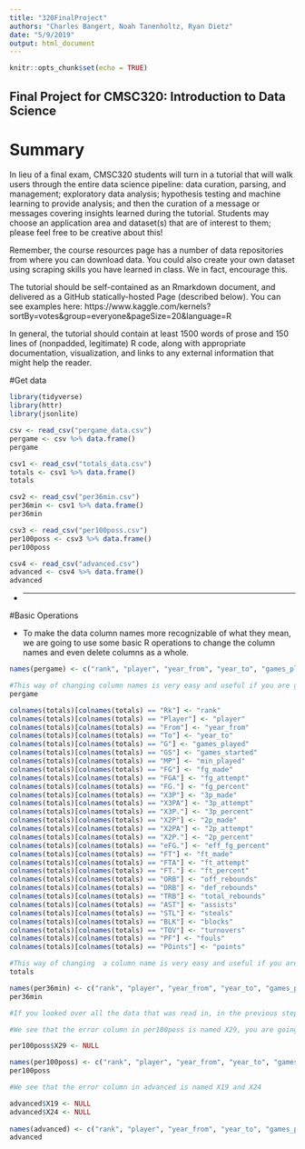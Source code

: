 ---
title: "320FinalProject"
authors: "Charles Bangert, Noah Tanenholtz, Ryan Dietz"
date: "5/9/2019"
output: html_document
---
```{r setup, include=FALSE}
knitr::opts_chunk$set(echo = TRUE)
```

## Final Project for CMSC320: Introduction to Data Science

# Summary
In lieu of a final exam, CMSC320 students will turn in a tutorial that will walk users through the entire data science pipeline: data curation, parsing, and management; exploratory data analysis; hypothesis testing and machine learning to provide analysis; and then the curation of a message or messages covering insights learned during the tutorial. Students may choose an application area and dataset(s) that are of interest to them; please feel free to be creative about this!

Remember, the course resources page has a number of data repositories from where you can download data. You could also create your own dataset using scraping skills you have learned in class. We in fact, encourage this.

The tutorial should be self-contained as an Rmarkdown document, and delivered as a GitHub statically-hosted Page (described below). You can see examples here: https://www.kaggle.com/kernels?sortBy=votes&group=everyone&pageSize=20&language=R

In general, the tutorial should contain at least 1500 words of prose and 150 lines of (nonpadded, legitimate) R code, along with appropriate documentation, visualization, and links to any external information that might help the reader.

#Get data 

```{r data}
library(tidyverse)
library(httr)  
library(jsonlite)

csv <- read_csv("pergame_data.csv")  
pergame <- csv %>% data.frame()
pergame

csv1 <- read_csv("totals_data.csv")
totals <- csv1 %>% data.frame()
totals

csv2 <- read_csv("per36min.csv")
per36min <- csv1 %>% data.frame()
per36min

csv3 <- read_csv("per100poss.csv")
per100poss <- csv3 %>% data.frame()
per100poss

csv4 <- read_csv("advanced.csv")
advanced <- csv4 %>% data.frame()
advanced

```
- *****


#Basic Operations

- To make the data column names more recognizable of what they mean, we are going to use some basic R operations to change the column names and even delete columns as a whole.

```{r basics}

names(pergame) <- c("rank", "player", "year_from", "year_to", "games_played", "games_stared", "min_played", "fg_made", "fg_attempt", "fg_percent", "3p_made", "3p_attempt", "3p_percent", "2p_made", "2p_attempt", "2p_percent", "eff_fg_percent", "ft_att", "ft_made", "ft_percent", "off_rebounds", "def_rebounds", "total_rebounds", "assists", "steals", "blocks", "turnovers", "fouls", "points")

#This way of changing column names is very easy and useful if you are going to change all the column names. You start with the first column and go all the to the last column
pergame

colnames(totals)[colnames(totals) == "Rk"] <- "rank"
colnames(totals)[colnames(totals) == "Player"] <- "player"
colnames(totals)[colnames(totals) == "From"] <- "year_from"
colnames(totals)[colnames(totals) == "To"] <- "year_to"
colnames(totals)[colnames(totals) == "G"] <- "games_played"
colnames(totals)[colnames(totals) == "GS"] <- "games_started"
colnames(totals)[colnames(totals) == "MP"] <- "min_played"
colnames(totals)[colnames(totals) == "FG"] <- "fg_made"
colnames(totals)[colnames(totals) == "FGA"] <- "fg_attempt"
colnames(totals)[colnames(totals) == "FG."] <- "fg_percent"
colnames(totals)[colnames(totals) == "X3P"] <- "3p_made"
colnames(totals)[colnames(totals) == "X3PA"] <- "3p_attempt"
colnames(totals)[colnames(totals) == "X3P."] <- "3p_percent"
colnames(totals)[colnames(totals) == "X2P"] <- "2p_made"
colnames(totals)[colnames(totals) == "X2PA"] <- "2p_attempt"
colnames(totals)[colnames(totals) == "X2P."] <- "2p_percent"
colnames(totals)[colnames(totals) == "eFG."] <- "eff_fg_percent"
colnames(totals)[colnames(totals) == "FT"] <- "ft_made"
colnames(totals)[colnames(totals) == "FTA"] <- "ft_attempt"
colnames(totals)[colnames(totals) == "FT."] <- "ft_percent"
colnames(totals)[colnames(totals) == "ORB"] <- "off_rebounds"
colnames(totals)[colnames(totals) == "DRB"] <- "def_rebounds"
colnames(totals)[colnames(totals) == "TRB"] <- "total_rebounds"
colnames(totals)[colnames(totals) == "AST"] <- "assists"
colnames(totals)[colnames(totals) == "STL"] <- "steals"
colnames(totals)[colnames(totals) == "BLK"] <- "blocks"
colnames(totals)[colnames(totals) == "TOV"] <- "turnovers"
colnames(totals)[colnames(totals) == "PF"] <- "fouls"
colnames(totals)[colnames(totals) == "POints"] <- "points"

#This way of changing  a column name is very easy and useful if you are going to change only a few of the column names. You can change the names in any order. It is very repetive and unefficient way to change column names if you are changing all the names as we did.
totals

names(per36min) <- c("rank", "player", "year_from", "year_to", "games_played", "games_stared", "min_played", "fg_made", "fg_attempt", "fg_percent", "3p_made", "3p_attempt", "3p_percent", "2p_made", "2p_attempt", "2p_percent", "eff_fg_percent", "ft_att", "ft_made", "ft_percent", "off_rebounds", "def_rebounds", "total_rebounds", "assists", "steals", "blocks", "turnovers", "fouls", "points")
per36min

#If you looked over all the data that was read in, in the previous step, then you should of noticed a blank column in the dataset of per100poss and advanced. We are going to show the steps needed to delete the blank columns and then change the column names for the two datasets

#We see that the error column in per100poss is named X29, you are going to need to know the column name to delete it. To delete the column, we set the error column to NULL

per100poss$X29 <- NULL

names(per100poss) <- c("rank", "player", "year_from", "year_to", "games_played", "games_stared", "min_played", "fg_made", "fg_attempt", "fg_percent", "3p_made", "3p_attempt", "3p_percent", "2p_made", "2p_attempt", "2p_percent", "ft_att", "ft_made", "ft_percent", "off_rebounds", "def_rebounds", "total_rebounds", "assists", "steals", "blocks", "turnovers", "fouls", "points", "off_rating", "def_rating")
per100poss

#We see that the error column in advanced is named X19 and X24

advanced$X19 <- NULL
advanced$X24 <- NULL
 
names(advanced) <- c("rank", "player", "year_from", "year_to", "games_played", "min_played", "eff_rating", "true_shooting_percent", "3p_attempt_rate", "ft_attempt_rate", "off_rebound_percent", "def_rebound_percent", "total_rebound_percent", "assist_percent", "steal_percent", "block_percent", "turnover_percent", "usage_percent", "off_win_share", "def_win_share", "win_share", "ws_per48min", "off_plus_minus", "def_plus_minus", "plus_minus", "value_over_replace")
advanced

```



